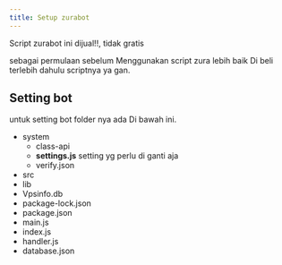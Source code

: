 ```yaml
---
title: Setup zurabot
---
```



<Aside>Script zurabot ini dijual!!, tidak gratis</Aside>

<CardGrid>
  <LinkCard title="Buy Script" href="https://sociabuzz.com/zurakonter/p/sc-zurabotv2" />
  <LinkCard title="Test Bot" href="https://wa.me/6289662326203" />
</CardGrid>

sebagai permulaan sebelum Menggunakan script zura lebih baik Di beli terlebih dahulu scriptnya ya gan.


## Setting bot 

untuk setting bot folder nya ada Di bawah ini.

<FileTree>

- system 
  - class-api
  - **settings.js** setting yg perlu di ganti aja 
  - verify.json
- src
- lib
- Vpsinfo.db
- package-lock.json
- package.json
- main.js
- index.js
- handler.js
- database.json

</FileTree>
